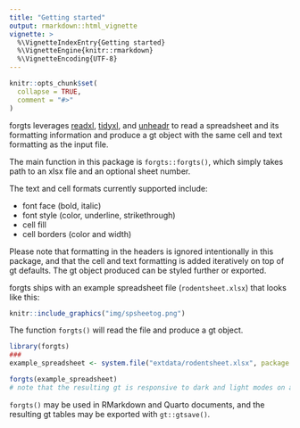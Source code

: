 ```yaml
---
title: "Getting started"
output: rmarkdown::html_vignette
vignette: >
  %\VignetteIndexEntry{Getting started}
  %\VignetteEngine{knitr::rmarkdown}
  %\VignetteEncoding{UTF-8}
---
```


```r
knitr::opts_chunk$set(
  collapse = TRUE,
  comment = "#>"
)
```


forgts leverages [readxl][readxl], [tidyxl][tidyxl], and [unheadr][unheadr] to read a spreadsheet and its formatting information and produce a gt object with the same cell and text formatting as the input file.

The main function in this package is `forgts::forgts()`, which simply takes path to an xlsx file and an optional sheet number. 

The text and cell formats currently supported include:

- font face (bold, italic)
- font style (color, underline, strikethrough)
- cell fill
- cell borders (color and width)

Please note that formatting in the headers is ignored intentionally in this package, and that the cell and text formatting is added iteratively on top of gt defaults. The gt object produced can be styled further or exported.


forgts ships with an example spreadsheet file (`rodentsheet.xlsx`) that looks like this:

```r

knitr::include_graphics("img/spsheetog.png")
```                                                     


The function `forgts()` will read the file and produce a gt object.

```r
library(forgts)
###
example_spreadsheet <- system.file("extdata/rodentsheet.xlsx", package = "forgts")

forgts(example_spreadsheet)
# note that the resulting gt is responsive to dark and light modes on a browser
```


`forgts()` may be used in RMarkdown and Quarto documents, and the resulting gt tables may be exported with `gt::gtsave()`.


 
[readxl]: https://readxl.tidyverse.org/
[tidyxl]: https://nacnudus.github.io/tidyxl/
[unheadr]: https://unheadr.liomys.mx/
